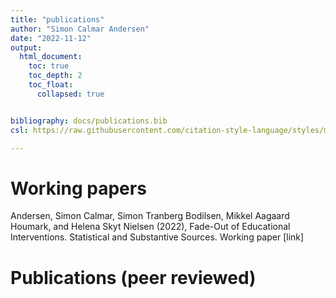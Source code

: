 ```yaml
---
title: "publications"
author: "Simon Calmar Andersen"
date: "2022-11-12"
output: 
  html_document:
    toc: true
    toc_depth: 2
    toc_float:
      collapsed: true


bibliography: docs/publications.bib
csl: https://raw.githubusercontent.com/citation-style-language/styles/master/apa-6th-edition.csl

---
```


# Working papers


Andersen, Simon Calmar, Simon Tranberg Bodilsen, Mikkel Aagaard Houmark, and Helena Skyt Nielsen (2022), Fade-Out of Educational Interventions. Statistical and Substantive Sources. Working paper [link]


# Publications (peer reviewed)


